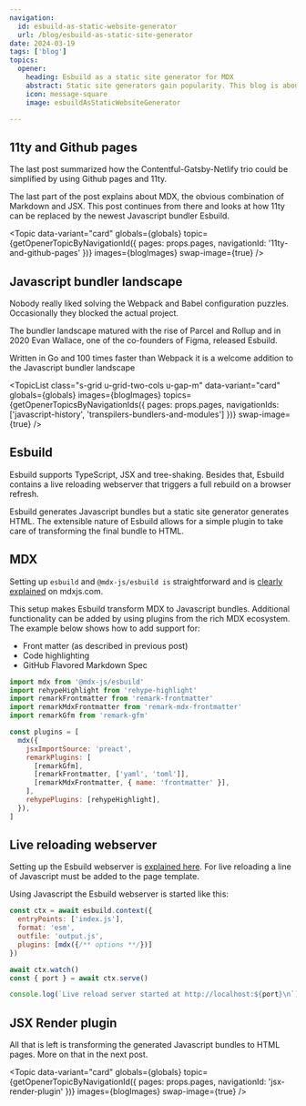 ```yaml
---
navigation:
  id: esbuild-as-static-website-generator
  url: /blog/esbuild-as-static-site-generator
date: 2024-03-19
tags: ['blog']
topics:
  opener:
    heading: Esbuild as a static site generator for MDX
    abstract: Static site generators gain popularity. This blog is about using esbuild as a static site generator for MDX.
    icon: message-square
    image: esbuildAsStaticWebsiteGenerator

---
```


## 11ty and Github pages

The last post summarized how the Contentful-Gatsby-Netlify trio could be
simplified by using Github pages and 11ty.

The last part of the post explains about MDX, the obvious combination of
Markdown and JSX. This post continues from there and looks at how 11ty can be
replaced by the newest Javascript bundler Esbuild.

<Topic
  data-variant="card"
  globals={globals}
  topic={getOpenerTopicByNavigationId({ pages: props.pages, navigationId: '11ty-and-github-pages' })}
  images={blogImages}
  swap-image={true}
/>

## Javascript bundler landscape

Nobody really liked solving the Webpack and Babel configuration puzzles.
Occasionally they blocked the actual project.

The bundler landscape matured with the rise of Parcel and Rollup and in 2020
Evan Wallace, one of the co-founders of Figma, released Esbuild.

Written in Go and 100 times faster than Webpack it is a welcome addition to the
Javascript bundler landscape

<TopicList
  class="s-grid u-grid-two-cols u-gap-m"
  data-variant="card"
  globals={globals}
  images={blogImages}
  topics={getOpenerTopicsByNavigationIds({ pages: props.pages, navigationIds: ['javascript-history', 'transpilers-bundlers-and-modules'] })}
  swap-image={true}
/>

## Esbuild

Esbuild supports TypeScript, JSX and tree-shaking. Besides that, Esbuild
contains a live reloading webserver that triggers a full rebuild on a browser
refresh.

Esbuild generates Javascript bundles but a static site generator generates HTML.
The extensible nature of Esbuild allows for a simple plugin to take care of
transforming the final bundle to HTML.

## MDX

Setting up `esbuild` and `@mdx-js/esbuild is` straightforward and is [clearly
explained](https://mdxjs.com/packages/esbuild/) on mdxjs.com.

This setup makes Esbuild transform MDX to Javascript bundles. Additional
functionality can be added by using plugins from the rich MDX ecosystem. The
example below shows how to add support for: 

- Front matter (as described in previous post)
- Code highlighting
- GitHub Flavored Markdown Spec

```js
import mdx from '@mdx-js/esbuild'
import rehypeHighlight from 'rehype-highlight'
import remarkFrontmatter from 'remark-frontmatter'
import remarkMdxFrontmatter from 'remark-mdx-frontmatter'
import remarkGfm from 'remark-gfm'

const plugins = [
  mdx({
    jsxImportSource: 'preact',
    remarkPlugins: [
      [remarkGfm],
      [remarkFrontmatter, ['yaml', 'toml']],
      [remarkMdxFrontmatter, { name: 'frontmatter' }],
    ],
    rehypePlugins: [rehypeHighlight],
  }),
]
```

## Live reloading webserver

Setting up the Esbuild webserver is [explained
here](https://esbuild.github.io/api/#live-reload). For live reloading a line of
Javascript must be added to the page template.

Using Javascript the Esbuild webserver is started like this:

```js
const ctx = await esbuild.context({
  entryPoints: ['index.js'],
  format: 'esm',
  outfile: 'output.js',
  plugins: [mdx({/** options **/})]
})

await ctx.watch()
const { port } = await ctx.serve()

console.log(`Live reload server started at http://localhost:${port}\n`)
```


## JSX Render plugin

All that is left is transforming the generated Javascript bundles to HTML pages.
More on that in the next post.

<Topic
  data-variant="card"
  globals={globals}
  topic={getOpenerTopicByNavigationId({ pages: props.pages, navigationId: 'jsx-render-plugin' })}
  images={blogImages}
  swap-image={true}
/>

